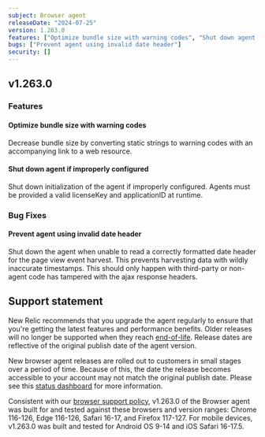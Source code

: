 ```yaml
---
subject: Browser agent
releaseDate: "2024-07-25"
version: 1.263.0
features: ["Optimize bundle size with warning codes", "Shut down agent if improperly configured"]
bugs: ["Prevent agent using invalid date header"]
security: []
---
```


## v1.263.0

### Features

#### Optimize bundle size with warning codes
Decrease bundle size by converting static strings to warning codes with an accompanying link to a web resource.

#### Shut down agent if improperly configured
Shut down initialization of the agent if improperly configured. Agents must be provided a valid licenseKey and applicationID at runtime.


### Bug Fixes

#### Prevent agent using invalid date header
Shut down the agent when unable to read a correctly formatted date header for the page view event harvest. This prevents harvesting data with wildly inaccurate timestamps. This should only happen with third-party or non-agent code has tampered with the ajax response headers.

## Support statement

New Relic recommends that you upgrade the agent regularly to ensure that you're getting the latest features and performance benefits. Older releases will no longer be supported when they reach [end-of-life](https://docs.newrelic.com/docs/browser/browser-monitoring/getting-started/browser-agent-eol-policy/). Release dates are reflective of the original publish date of the agent version.

New browser agent releases are rolled out to customers in small stages over a period of time. Because of this, the date the release becomes accessible to your account may not match the original publish date. Please see this [status dashboard](https://newrelic.github.io/newrelic-browser-agent-release/) for more information.

Consistent with our [browser support policy](https://docs.newrelic.com/docs/browser/new-relic-browser/getting-started/compatibility-requirements-browser-monitoring/#browser-types), v1.263.0 of the Browser agent was built for and tested against these browsers and version ranges: Chrome 116-126, Edge 116-126, Safari 16-17, and Firefox 117-127. For mobile devices, v1.263.0 was built and tested for Android OS 9-14 and iOS Safari 16-17.5.